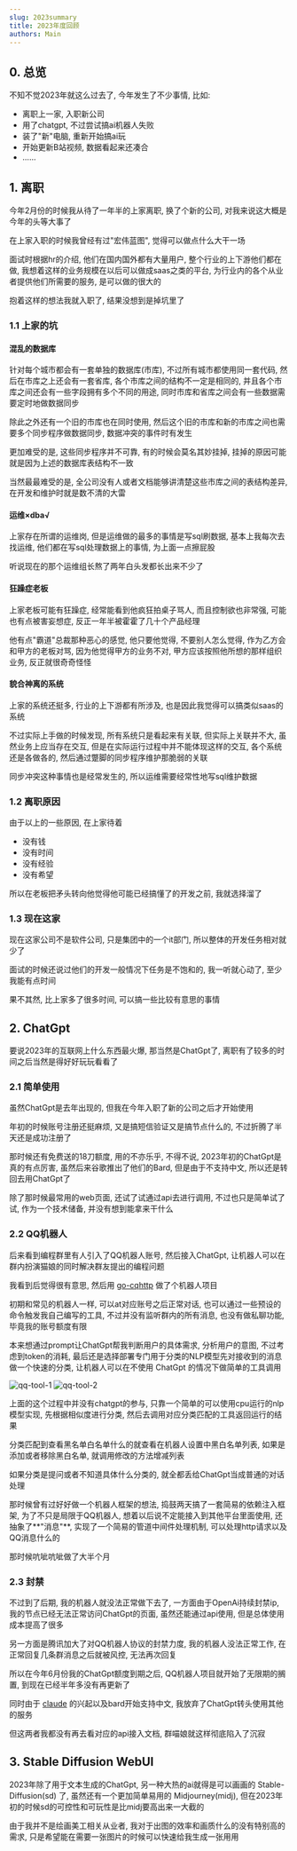 ```yaml
---
slug: 2023summary
title: 2023年度回顾
authors: Main
---
```


## 0. 总览

不知不觉2023年就这么过去了, 今年发生了不少事情, 比如:

* 离职上一家, 入职新公司
* 用了chatgpt, 不过尝试搞ai机器人失败
* 装了"新"电脑, 重新开始搞ai玩
* 开始更新B站视频, 数据看起来还凑合
* ......

## 1. 离职

今年2月份的时候我从待了一年半的上家离职, 换了个新的公司, 对我来说这大概是今年的头等大事了

在上家入职的时候我曾经有过"宏伟蓝图", 觉得可以做点什么大干一场

面试时根据hr的介绍, 他们在国内国外都有大量用户, 整个行业的上下游他们都在做, 我想着这样的业务规模在以后可以做成saas之类的平台, 为行业内的各个从业者提供他们所需要的服务, 是可以做的很大的

抱着这样的想法我就入职了, 结果没想到是掉坑里了

### 1.1 上家的坑

#### 混乱的数据库

针对每个城市都会有一套单独的数据库(市库), 不过所有城市都使用同一套代码, 然后在市库之上还会有一套省库, 各个市库之间的结构不一定是相同的, 并且各个市库之间还会有一些字段拥有多个不同的用途, 同时市库和省库之间会有一些数据需要定时地做数据同步

除此之外还有一个旧的市库也在同时使用, 然后这个旧的市库和新的市库之间也需要多个同步程序做数据同步, 数据冲突的事件时有发生

更加难受的是, 这些同步程序并不可靠, 有的时候会莫名其妙挂掉, 挂掉的原因可能就是因为上述的数据库表结构不一致

当然最最难受的是, 全公司没有人或者文档能够讲清楚这些市库之间的表结构差异, 在开发和维护时就是数不清的大雷

#### 运维×dba√

上家存在所谓的运维岗, 但是运维做的最多的事情是写sql刷数据, 基本上我每次去找运维, 他们都在写sql处理数据上的事情, 为上面一点擦屁股

听说现在的那个运维组长熬了两年白头发都长出来不少了

#### 狂躁症老板

上家老板可能有狂躁症, 经常能看到他疯狂拍桌子骂人, 而且控制欲也非常强, 可能也有点被害妄想症, 反正一年半被霍霍了几十个产品经理

他有点"霸道"总裁那种恶心的感觉, 他只要他觉得, 不要别人怎么觉得, 作为乙方会和甲方的老板对骂, 因为他觉得甲方的业务不对, 甲方应该按照他所想的那样组织业务, 反正就很奇奇怪怪

#### 貌合神离的系统

上家的系统还挺多, 行业的上下游都有所涉及, 也是因此我觉得可以搞类似saas的系统

不过实际上手做的时候发现, 所有系统只是看起来有关联, 但实际上关联并不大, 虽然业务上应当存在交互, 但是在实际运行过程中并不能体现这样的交互, 各个系统还是各做各的, 然后通过蹩脚的同步程序维护那脆弱的关联

同步冲突这种事情也是经常发生的, 所以运维需要经常性地写sql维护数据

### 1.2 离职原因

由于以上的一些原因, 在上家待着

* 没有钱
* 没有时间
* 没有经验
* 没有希望

所以在老板把矛头转向他觉得他可能已经搞懂了的开发之前, 我就选择溜了

### 1.3 现在这家

现在这家公司不是软件公司, 只是集团中的一个it部门, 所以整体的开发任务相对就少了

面试的时候还说过他们的开发一般情况下任务是不饱和的, 我一听就心动了, 至少我能有点时间

果不其然, 比上家多了很多时间, 可以搞一些比较有意思的事情

## 2. ChatGpt

要说2023年的互联网上什么东西最火爆, 那当然是ChatGpt了, 离职有了较多的时间之后当然是得好好玩玩看看了

### 2.1 简单使用

虽然ChatGpt是去年出现的, 但我在今年入职了新的公司之后才开始使用

年初的时候账号注册还挺麻烦, 又是搞短信验证又是搞节点什么的, 不过折腾了半天还是成功注册了

那时候还有免费送的18刀额度, 用的不亦乐乎, 不得不说, 2023年初的ChatGpt是真的有点厉害, 虽然后来谷歌推出了他们的Bard, 但是由于不支持中文, 所以还是转回去用ChatGpt了

除了那时候最常用的web页面, 还试了试通过api去进行调用, 不过也只是简单试了试, 作为一个技术储备, 并没有想到能拿来干什么

### 2.2 QQ机器人

后来看到编程群里有人引入了QQ机器人账号, 然后接入ChatGpt, 让机器人可以在群内扮演猫娘的同时解决群友提出的编程问题

我看到后觉得很有意思, 然后用 [go-cqhttp](https://github.com/Mrs4s/go-cqhttp) 做了个机器人项目

初期和常见的机器人一样, 可以at对应账号之后正常对话, 也可以通过一些预设的命令触发我自己编写的工具, 不过并没有监听群内的所有消息, 也没有做私聊功能, 毕竟我的账号额度有限

本来想通过prompt让ChatGpt帮我判断用户的具体需求, 分析用户的意图, 不过考虑到token的消耗, 最后还是选择部署专门用于分类的NLP模型先对接收到的消息做一个快速的分类, 让机器人可以在不使用 ChatGpt 的情况下做简单的工具调用

![qq-tool-1](/img/2023summary/qq-tool-1.webp)
![qq-tool-2](/img/2023summary/qq-tool-2.webp)

上面的这个过程中并没有chatgpt的参与, 只靠一个简单的可以使用cpu运行的nlp模型实现, 先根据相似度进行分类, 然后去调用对应分类匹配的工具返回运行的结果

分类匹配到查看黑名单白名单什么的就查看在机器人设置中黑白名单列表, 如果是添加或者移除黑白名单, 就调用修改的方法增减列表

如果分类是提问或者不知道具体什么分类的, 就全都丢给ChatGpt当成普通的对话处理

那时候曾有过好好做一个机器人框架的想法, 捣鼓两天搞了一套简易的依赖注入框架, 为了不只是局限于QQ机器人, 想着以后说不定能接入到其他平台里面使用, 还抽象了**"消息"**, 实现了一个简易的管道中间件处理机制, 可以处理http请求以及QQ消息什么的

那时候吭呲吭呲做了大半个月

### 2.3 封禁

不过到了后期, 我的机器人就没法正常做下去了, 一方面由于OpenAi持续封禁ip, 我的节点已经无法正常访问ChatGpt的页面, 虽然还能通过api使用, 但是总体使用成本提高了很多

另一方面是腾讯加大了对QQ机器人协议的封禁力度, 我的机器人没法正常工作, 在正常回复几条群消息之后就被风控, 无法再次回复

所以在今年6月份我的ChatGpt额度到期之后, QQ机器人项目就开始了无限期的搁置, 到现在已经半年多没有再更新了

同时由于 [claude](https://claude.ai/chats) 的兴起以及bard开始支持中文, 我放弃了ChatGpt转头使用其他的服务

但这两者我都没有再去看对应的api接入文档, 群喵娘就这样彻底陷入了沉寂

## 3. Stable Diffusion WebUI

2023年除了用于文本生成的ChatGpt, 另一种大热的ai就得是可以画画的 Stable-Diffusion(sd) 了, 虽然还有一个更加简单易用的 Midjourney(midj), 但在2023年初的时候sd的可控性和可玩性是比midj要高出来一大截的

由于我并不是绘画美工相关从业者, 我对于出图的效率和画质什么的没有特别高的需求, 只是希望能在需要一张图片的时候可以快速给我生成一张用用

